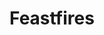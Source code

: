 
# Feastfires

<ProjectDetails
  region="Westerlands"
  house="House Prester"
  type="Keep"
  status="Completed"
  warp="/warp feastfires"
  projectLead="Emileld"
  dateStarted="June 13, 2013"
  dateCompleted="June 13, 2013"
/>
